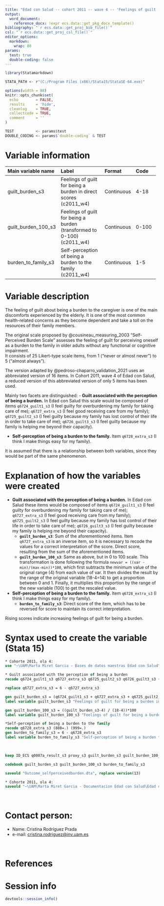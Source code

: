 ```yaml
---
title: "Edad con Salud -- cohort 2011 -- wave 4 -- 'Feelings of guilt (for being a burden)'" 
output:
  word_document:
    reference_docx: !expr ecs.data::get_pkg_docx_template()
bibliography: "`r ecs.data::get_proj_bib_file()`" 
csl: "`r ecs.data::get_proj_csl_file()`"
editor_options: 
  markdown:
    wrap: 80
params:
  test: true
  double-coding: false
---
```


```r
library(Statamarkdown)

STATA_PATH <- r"(C:/Program Files (x86)/Stata15/StataSE-64.exe)"

options(width = 88) 
knitr::opts_chunk$set( 
  echo        = FALSE, 
  results     = 'hide',
  cleanlog    = TRUE,  
  collectcode = TRUE,  
  comment     = ''     
)

TEST          <- params$test
DOUBLE_CODING <- params$`double-coding` & TEST
```

# Variable information

+--------------------+------------------------------------------+------------+----------------------+
| Main variable name | Label                                    | Format     | Code                 |
+:===================+:=========================================+:===========+:=====================+
| guilt_burden_s3    | Feelings of guilt for being a burden in  | Continuous | 4-18                 |
|                    | direct scores (c2011_w4)                 |            |                      |
+--------------------+------------------------------------------+------------+----------------------+
| guilt_burden_100_s3| Feelings of guilt for being a burden     | Continuous | 0-100                |
|                    | (transformed to 0-100) (c2011_w4)        |            |                      |
+--------------------+------------------------------------------+------------+----------------------+
| burden_to_family_s3| Self-perception of being a burden        | Continuous | 1-5                  |
|                    | to the family (c2011_w4)                 |            |                      |
+--------------------+------------------------------------------+------------+----------------------+


# Variable description

The feeling of guilt about being a burden to the caregiver is one of the main 
discomforts experienced by the elderly. It is one of the most common 
health-related concerns as they become dependent and take a toll on the 
resources of their family members. 

The original scale proposed by @cousineau_measuring_2003 "Self-Perceived Burden
Scale" assesses the feeling of guilt for perceiving oneself as a burden to the 
family in older adults without any functional or cognitive impairment.  
It consists of 25 Likert-type scale items, from 1 ("never or almost never") 
to 5 ("almost always"). 

The version adapted by @pedroso-chaparro_validation_2021 uses an abbreviated 
version of 16 items. In Cohort 2011, wave 4 of Edad con Salud, a reduced version 
of this abbreviated version of only 5 items has been used.

Mainly two facets are distinguished:
- __Guilt associated with the perception of being a burden.__ In Edad con Salud
this scale would be composed of items `q6724_guilt1_s3` (I feel guilty for 
overburdening my family for taking care of me); 
`q6727_extra_s3` (I feel good receiving care from my family); 
`q6725_guilt2_s3` (I feel guilty because my family has lost control of their
life in order to take care of me); `q6726_guilt3_s3` (I feel guilty because my 
family is helping me beyond their capacity). 

- __Self-perception of being a burden to the family.__ Item `q6728_extra_s3` 
(I think I make things easy for my family). 

It is assumed that there is a relationship between both variables, 
since they would be part of the same phenomenon. 

# Explanation of how the variables were created

- __Guilt associated with the perception of being a burden.__ In Edad con Salud
these items would be composed of items `q6724_guilt1_s3` (I feel guilty for 
overburdening my family for taking care of me); 
`q6727_extra_s3` (I feel good receiving care from my family); 
`q6725_guilt2_s3` (I feel guilty because my family has lost control of their
life in order to take care of me); `q6726_guilt3_s3` (I feel guilty because my 
family is helping me beyond their capacity). 
  - __`guilt_burden_s3`__: Sum of the aforementioned items. Item `q6727_extra_s3`
    is an inverse item, so it is necessary to recode the values for a correct
    interpretation of the score. Direct score, resulting from the sum of the
    aforementioned items.
  - __`guilt_burden_100_s3`__: Same as above, but in 0 to 100 scale. This 
  transformation is done following the formula `newvar = ((var - min)/(max-min))*100`,
  which first subtracts the minimum value of the original range (4) from each 
  value of var. It then divides the result by the range of the original variable
  (18-4=14) to get a proportion between 0 and 1. Finally, it multiplies this 
  proportion by the range of the new variable (100) to get the rescaled value.

- __Self-perception of being a burden to the family.__ Item `q6728_extra_s3` 
(I think I make things easy for my family). 
   - __`burden_to_family_s3`__: Direct score of the item, which has to be reversed
    for score to maintain its correct interpretation.

Rising scores indicate increasing feelings of guilt for being a burden. 

# Syntax used to create the variable (Stata 15)

```stata
* Cohorte 2011, ola 4:
use "~\UAM\Marta Miret Garcia - Bases de datos maestras Edad con Salud\Ola_4\Cohorte 2011\rawdata_c2011w4.dta"
```

```stata
* Guilt associated with the perception of being a burden
recode q6724_guilt1_s3 q6727_extra_s3 q6725_guilt2_s3 q6726_guilt3_s3 (888=.) (999=.)

replace q6727_extra_s3 = 6 - q6727_extra_s3

gen guilt_burden_s3 = (q6724_guilt1_s3 + q6727_extra_s3 + q6725_guilt2_s3 + q6726_guilt3_s3)
label variable guilt_burden_s3 "Feelings of guilt for being a burden in direct scores (c2011_w4)"

gen guilt_burden_100_s3 = ((guilt_burden_s3-4) / (18-4))*100
label variable guilt_burden_100_s3 "Feelings of guilt for being a burden (transformed to 0-100) (c2011_w4)"

*Self-perception of being a burden to the family
recode q6728_extra_s3 (888=.) (999=.)
gen burden_to_family_s3 = 6 - q6728_extra_s3
label variable burden_to_family_s3 "Self-perception of being a burden to the family (c2011_w4)"
```

<br> 

```stata
keep ID_ECS q0007a_result_s3 proxy_s3 guilt_burden_s3 guilt_burden_100_s3 burden_to_family_s3

codebook guilt_burden_s3 guilt_burden_100_s3 burden_to_family_s3
```


```stata
saveold "Outcome_selfperceivedburden.dta", replace version(13)
```


```stata
* Cohorte 2011, ola 4:
saveold "~\UAM\Marta Miret Garcia - Documentacion Edad con Salud\Edad con salud - Ola 4\Outcomes\Cohorte 2011\Outcome datasets\Outcome_selfperceivedburden.dta", replace version(13)

```

<br>

# Contact person:

-   Name: Cristina Rodríguez Prada
-   e-mail:
    [cristina.rodriguez@inv.uam.es](cristina.rodriguez@inv.uam.es){.email}

<br>


# References

::: {#refs}
:::

\newpage

# Session info

```r
devtools::session_info()
```
